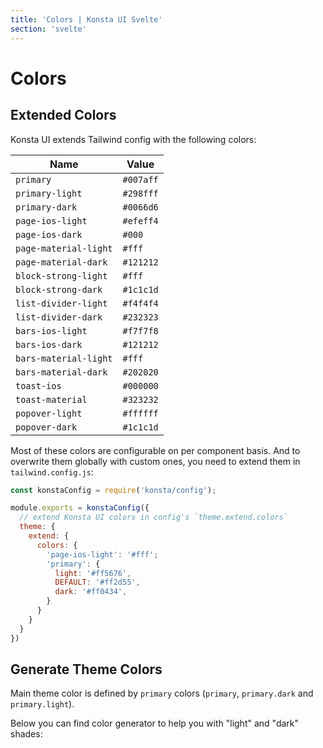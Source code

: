 ```yaml
---
title: 'Colors | Konsta UI Svelte'
section: 'svelte'
---
```



# Colors

## Extended Colors

Konsta UI extends Tailwind config with the following colors:

| Name                  | Value                                       |
| --------------------- | ------------------------------------------- |
| `primary`             | <DocsColorLabel color="#007aff" />`#007aff` |
| `primary-light`       | <DocsColorLabel color="#298fff" />`#298fff` |
| `primary-dark`        | <DocsColorLabel color="#0066d6" />`#0066d6` |
| `page-ios-light`      | <DocsColorLabel color="#efeff4" />`#efeff4` |
| `page-ios-dark`       | <DocsColorLabel color="#000" />`#000`       |
| `page-material-light` | <DocsColorLabel color="#fff" />`#fff`       |
| `page-material-dark`  | <DocsColorLabel color="#121212" />`#121212` |
| `block-strong-light`  | <DocsColorLabel color="#fff" />`#fff`       |
| `block-strong-dark`   | <DocsColorLabel color="#1c1c1d" />`#1c1c1d` |
| `list-divider-light`  | <DocsColorLabel color="#f4f4f4" />`#f4f4f4` |
| `list-divider-dark`   | <DocsColorLabel color="#232323" />`#232323` |
| `bars-ios-light`      | <DocsColorLabel color="#f7f7f8" />`#f7f7f8` |
| `bars-ios-dark`       | <DocsColorLabel color="#121212" />`#121212` |
| `bars-material-light` | <DocsColorLabel color="#fff" />`#fff`       |
| `bars-material-dark`  | <DocsColorLabel color="#202020" />`#202020` |
| `toast-ios`           | <DocsColorLabel color="#000000" />`#000000` |
| `toast-material`      | <DocsColorLabel color="#323232" />`#323232` |
| `popover-light`       | <DocsColorLabel color="#ffffff" />`#ffffff` |
| `popover-dark`        | <DocsColorLabel color="#1c1c1d" />`#1c1c1d` |

Most of these colors are configurable on per component basis. And to overwrite them globally with custom ones, you need to extend them in `tailwind.config.js`:

```js
const konstaConfig = require('konsta/config');

module.exports = konstaConfig({
  // extend Konsta UI colors in config's `theme.extend.colors`
  theme: {
    extend: {
      colors: {
        'page-ios-light': '#fff';
        'primary': {
          light: '#ff5676',
          DEFAULT: '#ff2d55',
          dark: '#ff0434',
        }
      }
    }
  }
})
```

## Generate Theme Colors

Main theme color is defined by `primary` colors (`primary`, `primary.dark` and `primary.light`).

Below you can find color generator to help you with "light" and "dark" shades:

<ColorsGenerator />
